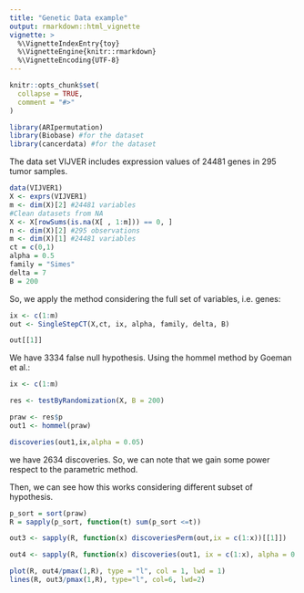 ```yaml
---
title: "Genetic Data example"
output: rmarkdown::html_vignette
vignette: >
  %\VignetteIndexEntry{toy}
  %\VignetteEngine{knitr::rmarkdown}
  %\VignetteEncoding{UTF-8}
---
```


```r
knitr::opts_chunk$set(
  collapse = TRUE,
  comment = "#>"
)
```

```r
library(ARIpermutation)
library(Biobase) #for the dataset
library(cancerdata) #for the dataset
```

The data set VIJVER includes expression values of 24481 genes in 295 tumor samples. 

```r
data(VIJVER1)
X <- exprs(VIJVER1)
m <- dim(X)[2] #24481 variables
#Clean datasets from NA
X <- X[rowSums(is.na(X[ , 1:m])) == 0, ]
n <- dim(X)[2] #295 observations
m <- dim(X)[1] #24481 variables
ct = c(0,1)
alpha = 0.5
family = "Simes"
delta = 7
B = 200
```

So, we apply the method considering the full set of variables, i.e. genes:

```r
ix <- c(1:m)
out <- SingleStepCT(X,ct, ix, alpha, family, delta, B)

out[[1]]
```

We have $3334$ false null hypothesis. Using the hommel method by Goeman et al.:

```r
ix <- c(1:m)

res <- testByRandomization(X, B = 200)

praw <- res$p
out1 <- hommel(praw)

discoveries(out1,ix,alpha = 0.05)
```

we have $2634$ discoveries. So, we can note that we gain some power respect to the parametric method.

Then, we can see how this works considering different subset of hypothesis.

```r
p_sort = sort(praw)
R = sapply(p_sort, function(t) sum(p_sort <=t)) 

out3 <- sapply(R, function(x) discoveriesPerm(out,ix = c(1:x))[[1]])

out4 <- sapply(R, function(x) discoveries(out1, ix = c(1:x), alpha = 0.05))

plot(R, out4/pmax(1,R), type = "l", col = 1, lwd = 1)
lines(R, out3/pmax(1,R), type="l", col=6, lwd=2)

```



